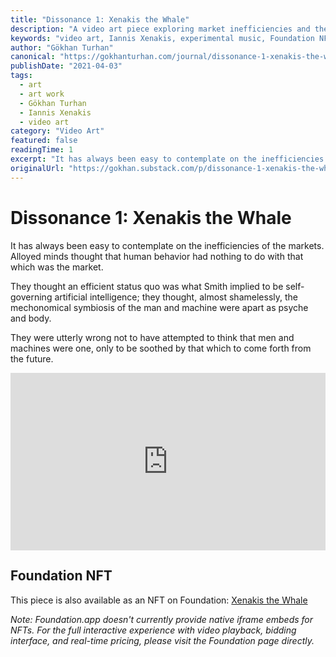 ```yaml
---
title: "Dissonance 1: Xenakis the Whale"
description: "A video art piece exploring market inefficiencies and the symbiosis between human behavior and artificial intelligence, inspired by Iannis Xenakis. Available as NFT on Foundation."
keywords: "video art, Iannis Xenakis, experimental music, Foundation NFT, market efficiency, artificial intelligence, electronic music, avant-garde art, blockchain art"
author: "Gökhan Turhan"
canonical: "https://gokhanturhan.com/journal/dissonance-1-xenakis-the-whale/"
publishDate: "2021-04-03"
tags: 
  - art
  - art work
  - Gökhan Turhan
  - Iannis Xenakis
  - video art
category: "Video Art"
featured: false
readingTime: 1
excerpt: "It has always been easy to contemplate on the inefficiencies of the markets. Alloyed minds thought that human behavior had nothing to do with that which was the market."
originalUrl: "https://gokhan.substack.com/p/dissonance-1-xenakis-the-whale"
---
```


# Dissonance 1: Xenakis the Whale

It has always been easy to contemplate on the inefficiencies of the markets. Alloyed minds thought that human behavior had nothing to do with that which was the market.

They thought an efficient status quo was what Smith implied to be self-governing artificial intelligence; they thought, almost shamelessly, the mechonomical symbiosis of the man and machine were apart as psyche and body.

They were utterly wrong not to have attempted to think that men and machines were one, only to be soothed by that which to come forth from the future.

<div style="padding:56.25% 0 0 0;position:relative;"><iframe src="https://player.vimeo.com/video/532723955?badge=0&amp;autopause=0&amp;player_id=0&amp;app_id=58479" frameborder="0" allow="autoplay; fullscreen; picture-in-picture; clipboard-write" style="position:absolute;top:0;left:0;width:100%;height:100%;" title="Xenakis the Whale"></iframe></div><script src="https://player.vimeo.com/api/player.js"></script>

## Foundation NFT

This piece is also available as an NFT on Foundation: [Xenakis the Whale](https://foundation.app/mint/eth/0x3B3ee1931Dc30C1957379FAc9aba94D1C48a5405/18669)

*Note: Foundation.app doesn't currently provide native iframe embeds for NFTs. For the full interactive experience with video playback, bidding interface, and real-time pricing, please visit the Foundation page directly.*